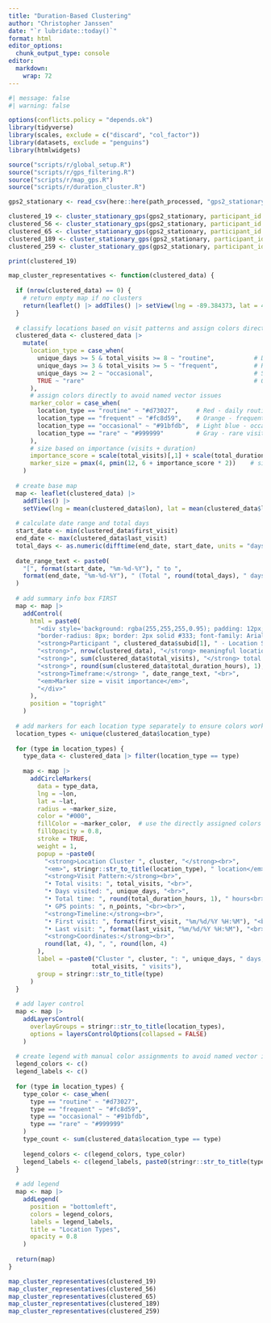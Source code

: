 ```yaml
---
title: "Duration-Based Clustering"
author: "Christopher Janssen"
date: "`r lubridate::today()`"
format: html
editor_options:
  chunk_output_type: console
editor:
  markdown:
    wrap: 72
---
```


```r
#| message: false
#| warning: false

options(conflicts.policy = "depends.ok") 
library(tidyverse)
library(scales, exclude = c("discard", "col_factor"))
library(datasets, exclude = "penguins")
library(htmlwidgets)

source("scripts/r/global_setup.R")
source("scripts/r/gps_filtering.R")
source("scripts/r/map_gps.R")
source("scripts/r/duration_cluster.R")
```

```r
gps2_stationary <- read_csv(here::here(path_processed, "gps2_stationary.csv"), show_col_types = FALSE)
```

```r
clustered_19 <- cluster_stationary_gps(gps2_stationary, participant_id = 19, eps = 50)
clustered_56 <- cluster_stationary_gps(gps2_stationary, participant_id = 56, eps = 50)
clustered_65 <- cluster_stationary_gps(gps2_stationary, participant_id = 65, eps = 50)
clustered_189 <- cluster_stationary_gps(gps2_stationary, participant_id = 189, eps = 50)
clustered_259 <- cluster_stationary_gps(gps2_stationary, participant_id = 259, eps = 50)
```

```r
print(clustered_19)
```

```r
map_cluster_representatives <- function(clustered_data) {
  
  if (nrow(clustered_data) == 0) {
    # return empty map if no clusters
    return(leaflet() |> addTiles() |> setView(lng = -89.384373, lat = 43.074713, zoom = 10))
  }
  
  # classify locations based on visit patterns and assign colors directly
  clustered_data <- clustered_data |>
    mutate(
      location_type = case_when(
        unique_days >= 5 & total_visits >= 8 ~ "routine",           # Daily routine (work, home)
        unique_days >= 3 & total_visits >= 5 ~ "frequent",          # Regular spots (gym, store)
        unique_days >= 2 ~ "occasional",                            # Sometimes visited
        TRUE ~ "rare"                                               # One-off visits
      ),
      # assign colors directly to avoid named vector issues
      marker_color = case_when(
        location_type == "routine" ~ "#d73027",     # Red - daily routine locations
        location_type == "frequent" ~ "#fc8d59",    # Orange - frequent visits  
        location_type == "occasional" ~ "#91bfdb",  # Light blue - occasional
        location_type == "rare" ~ "#999999"         # Gray - rare visits
      ),
      # size based on importance (visits + duration)
      importance_score = scale(total_visits)[,1] + scale(total_duration_hours)[,1],
      marker_size = pmax(4, pmin(12, 6 + importance_score * 2))    # size between 4-12
    )
  
  # create base map
  map <- leaflet(clustered_data) |>
    addTiles() |>
    setView(lng = mean(clustered_data$lon), lat = mean(clustered_data$lat), zoom = 12)
  
  # calculate date range and total days
  start_date <- min(clustered_data$first_visit)
  end_date <- max(clustered_data$last_visit)
  total_days <- as.numeric(difftime(end_date, start_date, units = "days")) + 1
  
  date_range_text <- paste0(
    "[", format(start_date, "%m-%d-%Y"), " to ", 
    format(end_date, "%m-%d-%Y"), " (Total ", round(total_days), " days)]"
  )
  
  # add summary info box FIRST 
  map <- map |>
    addControl(
      html = paste0(
        "<div style='background: rgba(255,255,255,0.95); padding: 12px; ",
        "border-radius: 8px; border: 2px solid #333; font-family: Arial;'>",
        "<strong>Participant ", clustered_data$subid[1], " - Location Summary</strong><br>",
        "<strong>", nrow(clustered_data), "</strong> meaningful locations<br>",
        "<strong>", sum(clustered_data$total_visits), "</strong> total visits<br>",
        "<strong>", round(sum(clustered_data$total_duration_hours), 1), "</strong> hours tracked<br>",
        "<strong>Timeframe:</strong> ", date_range_text, "<br>",
        "<em>Marker size = visit importance</em>",
        "</div>"
      ),
      position = "topright"
    )
  
  # add markers for each location type separately to ensure colors work
  location_types <- unique(clustered_data$location_type)
  
  for (type in location_types) {
    type_data <- clustered_data |> filter(location_type == type)
    
    map <- map |>
      addCircleMarkers(
        data = type_data,
        lng = ~lon, 
        lat = ~lat,
        radius = ~marker_size,
        color = "#000", 
        fillColor = ~marker_color,  # use the directly assigned colors
        fillOpacity = 0.8, 
        stroke = TRUE, 
        weight = 1,
        popup = ~paste0(
          "<strong>Location Cluster ", cluster, "</strong><br>",
          "<em>", stringr::str_to_title(location_type), " location</em><br><br>",
          "<strong>Visit Pattern:</strong><br>",
          "• Total visits: ", total_visits, "<br>",
          "• Days visited: ", unique_days, "<br>",
          "• Total time: ", round(total_duration_hours, 1), " hours<br>",
          "• GPS points: ", n_points, "<br><br>",
          "<strong>Timeline:</strong><br>",
          "• First visit: ", format(first_visit, "%m/%d/%Y %H:%M"), "<br>",
          "• Last visit: ", format(last_visit, "%m/%d/%Y %H:%M"), "<br><br>",
          "<strong>Coordinates:</strong><br>",
          round(lat, 4), ", ", round(lon, 4)
        ),
        label = ~paste0("Cluster ", cluster, ": ", unique_days, " days, ", 
                       total_visits, " visits"),
        group = stringr::str_to_title(type)
      )
  }
  
  # add layer control
  map <- map |>
    addLayersControl(
      overlayGroups = stringr::str_to_title(location_types),
      options = layersControlOptions(collapsed = FALSE)
    )
  
  # create legend with manual color assignments to avoid named vector issues
  legend_colors <- c()
  legend_labels <- c()
  
  for (type in location_types) {
    type_color <- case_when(
      type == "routine" ~ "#d73027",
      type == "frequent" ~ "#fc8d59", 
      type == "occasional" ~ "#91bfdb",
      type == "rare" ~ "#999999"
    )
    type_count <- sum(clustered_data$location_type == type)
    
    legend_colors <- c(legend_colors, type_color)
    legend_labels <- c(legend_labels, paste0(stringr::str_to_title(type), " (", type_count, ")"))
  }
  
  # add legend
  map <- map |>
    addLegend(
      position = "bottomleft",
      colors = legend_colors,
      labels = legend_labels,
      title = "Location Types",
      opacity = 0.8
    )
  
  return(map)
}
```

```r
map_cluster_representatives(clustered_19)
map_cluster_representatives(clustered_56)
map_cluster_representatives(clustered_65)
map_cluster_representatives(clustered_189)
map_cluster_representatives(clustered_259)
```